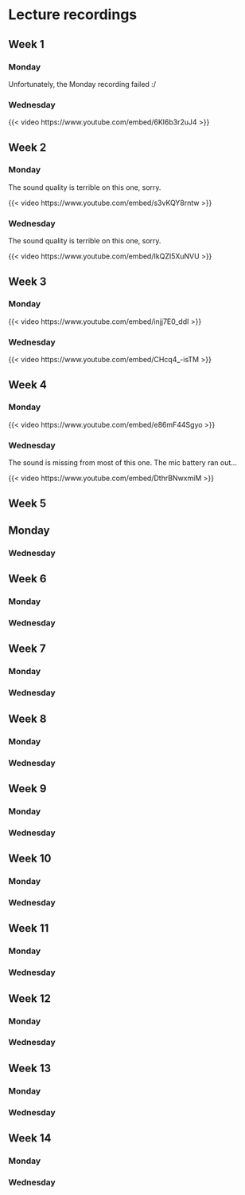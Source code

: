 # Lecture recordings

## Week 1

### Monday

Unfortunately, the Monday recording failed :/

### Wednesday

{{< video https://www.youtube.com/embed/6Kl6b3r2uJ4 >}}

## Week 2

### Monday

The sound quality is terrible on this one, sorry.

{{< video https://www.youtube.com/embed/s3vKQY8rntw >}}

### Wednesday

The sound quality is terrible on this one, sorry.

{{< video https://www.youtube.com/embed/IkQZI5XuNVU >}}

## Week 3

### Monday

{{< video https://www.youtube.com/embed/injj7E0_ddI >}}
 
### Wednesday

{{< video https://www.youtube.com/embed/CHcq4_-isTM >}}


## Week 4

### Monday

{{< video https://www.youtube.com/embed/e86mF44Sgyo >}}
 

### Wednesday

The sound is missing from most of this one. The mic battery ran out...

{{< video https://www.youtube.com/embed/DthrBNwxmiM >}}

## Week 5

## Monday
<!-- 
{{< video https://www.youtube.com/embed/ >}}
 -->

### Wednesday
<!-- 
{{< video https://www.youtube.com/embed/ >}}
 -->

## Week 6

### Monday
<!-- 
{{< video https://www.youtube.com/embed/ >}}
 -->

### Wednesday
<!-- 
{{< video https://www.youtube.com/embed/ >}}
 -->

## Week 7

### Monday
<!-- 
{{< video https://www.youtube.com/embed/ >}}
 -->

### Wednesday
<!-- 
{{< video https://www.youtube.com/embed/ >}}
 -->

## Week 8

### Monday
<!-- 
{{< video https://www.youtube.com/embed/ >}}
 -->

### Wednesday
<!-- 
{{< video https://www.youtube.com/embed/ >}}
 -->

## Week 9

### Monday
<!-- 
{{< video https://www.youtube.com/embed/ >}}
 -->

### Wednesday
<!-- 
{{< video https://www.youtube.com/embed/ >}}
 -->

## Week 10

### Monday
<!-- 
{{< video https://www.youtube.com/embed/ >}}
 -->

### Wednesday
<!-- 
{{< video https://www.youtube.com/embed/ >}}
 -->

## Week 11

### Monday
<!-- 
{{< video https://www.youtube.com/embed/ >}}
 -->

### Wednesday
<!-- 
{{< video https://www.youtube.com/embed/ >}}
 -->

## Week 12

### Monday
<!-- 
{{< video https://www.youtube.com/embed/ >}}
 -->

### Wednesday
<!-- 
{{< video https://www.youtube.com/embed/ >}}
 -->

## Week 13

### Monday
<!-- 
{{< video https://www.youtube.com/embed/ >}}
 -->

### Wednesday
<!-- 
{{< video https://www.youtube.com/embed/ >}}
 -->

## Week 14

### Monday
<!-- 
{{< video https://www.youtube.com/embed/ >}}
 -->

### Wednesday
<!-- 
{{< video https://www.youtube.com/embed/ >}}
 -->

